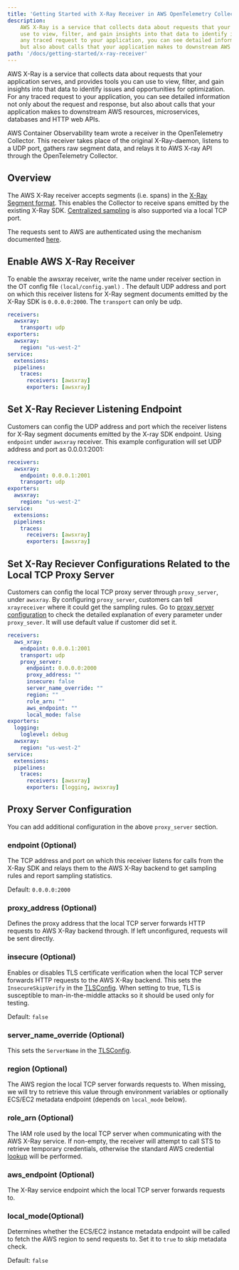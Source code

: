 ```yaml
---
title: 'Getting Started with X-Ray Receiver in AWS OpenTelemetry Collector'
description:
    AWS X-Ray is a service that collects data about requests that your application serves, and provides tools you can
    use to view, filter, and gain insights into that data to identify issues and opportunities for optimization. For
    any traced request to your application, you can see detailed information not only about the request and response,
    but also about calls that your application makes to downstream AWS resources, microservices, databases and HTTP web APIs.
path: '/docs/getting-started/x-ray-receiver'
---
```



AWS X-Ray is a service that collects data about requests that your application serves, and provides tools you can use to
view, filter, and gain insights into that data to identify issues and opportunities for optimization. For any traced
request to your application, you can see detailed information not only about the request and response, but also about
calls that your application makes to downstream AWS resources, microservices, databases and HTTP web APIs.

AWS Container Observability team wrote a receiver in the OpenTelemetry Collector.  This receiver takes place of the
original X-Ray-daemon, listens to a UDP port, gathers raw segment data, and relays it to AWS X-ray API through the
OpenTelemetry Collector.

<SectionSeparator />

## Overview

The AWS X-Ray receiver accepts segments (i.e. spans) in
the [X-Ray Segment format](https://docs.aws.amazon.com/xray/latest/devguide/xray-api-segmentdocuments.html). This
enables the Collector to receive spans emitted by the existing X-Ray SDK.
[Centralized sampling](https://github.com/aws/aws-xray-daemon/blob/master/CHANGELOG.md#300-2018-08-28) is also
supported via a local TCP port.

The requests sent to AWS are authenticated using the mechanism documented
[here](https://docs.aws.amazon.com/sdk-for-go/v1/developer-guide/configuring-sdk.html#specifying-credentials).

<SectionSeparator />

## Enable AWS X-Ray Receiver

To enable the awsxray receiver, write the name under receiver section in the OT config file `(local/config.yaml)` .
The default UDP address and port on which this receiver listens for X-Ray segment documents emitted by the X-Ray SDK
is `0.0.0.0:2000`. The `transport` can only be udp.

```yaml lineNumbers=true
receivers:
  awsxray:
    transport: udp
exporters:
  awsxray:
    region: "us-west-2"
service:
  extensions:
  pipelines:
    traces:
      receivers: [awsxray]
      exporters: [awsxray]
```

<SectionSeparator />

## Set X-Ray Reciever Listening Endpoint

Customers can config the UDP address and port which the receiver listens for X-Ray segment documents emitted by the
X-ray SDK endpoint. Using `endpoint` under `awsxray` receiver. This example configuration will set UDP address
and port as 0.0.0.1:2001:

```yaml lineNumbers=true highlight={3}
receivers:
  awsxray:
    endpoint: 0.0.0.1:2001
    transport: udp
exporters:
  awsxray:
    region: "us-west-2"
service:
  extensions:
  pipelines:
    traces:
      receivers: [awsxray]
      exporters: [awsxray]
```

<SectionSeparator />

## Set X-Ray Reciever Configurations Related to the Local TCP Proxy Server

Customers can config the local TCP proxy server through `proxy_server`, under `awsxray`. By configuring `proxy_server`,
customers can tell `xrayreceiver` where it could get the sampling rules.
Go to [proxy server configuration](#proxy-server-configuration) to check the detailed explanation of every parameter
under `proxy_sever`. It will use default value if customer did set it.

```yaml lineNumbers=true highlight={5}
receivers:
  aws_xray:
    endpoint: 0.0.0.1:2001
    transport: udp
    proxy_server:
      endpoint: 0.0.0.0:2000
      proxy_address: ""
      insecure: false
      server_name_override: ""
      region: ""
      role_arn: ""
      aws_endpoint: ""
      local_mode: false
exporters:
  logging:
    loglevel: debug
  awsxray:
    region: "us-west-2"
service:
  extensions:
  pipelines:
    traces:
      receivers: [awsxray]
      exporters: [logging, awsxray]
```

<SectionSeparator />

## Proxy Server Configuration

You can add additional configuration in the above `proxy_server` section.

### endpoint (Optional)

The TCP address and port on which this receiver listens for calls from the X-Ray SDK and relays them to the
AWS X-Ray backend to get sampling rules and report sampling statistics.

Default: `0.0.0.0:2000`

### proxy_address (Optional)

Defines the proxy address that the local TCP server forwards HTTP requests to AWS X-Ray backend through. If
left unconfigured, requests will be sent directly.

### insecure (Optional)

Enables or disables TLS certificate verification when the local TCP server forwards HTTP requests to the AWS X-Ray backend.
This sets the `InsecureSkipVerify` in the [TLSConfig](https://godoc.org/crypto/tls#Config). When setting to true,
TLS is susceptible to man-in-the-middle attacks so it should be used only for testing.

Default: `false`

### server_name_override (Optional)

This sets the `ServerName` in the [TLSConfig](https://godoc.org/crypto/tls#Config).

### region (Optional)

The AWS region the local TCP server forwards requests to. When missing, we will try to retrieve this
value through environment variables or optionally ECS/EC2 metadata endpoint (depends on `local_mode` below).

### role_arn (Optional)

The IAM role used by the local TCP server when communicating with the AWS X-Ray service. If non-empty, the receiver will
attempt to call STS to retrieve temporary credentials, otherwise the standard AWS credential
[lookup](https://docs.aws.amazon.com/sdk-for-go/v1/developer-guide/configuring-sdk.html#specifying-credentials) will be performed.

### aws_endpoint (Optional)

The X-Ray service endpoint which the local TCP server forwards requests to.

### local_mode(Optional)

Determines whether the ECS/EC2 instance metadata endpoint will be called to fetch the AWS region to send requests to.
Set it to `true` to skip metadata check.

Default: `false`